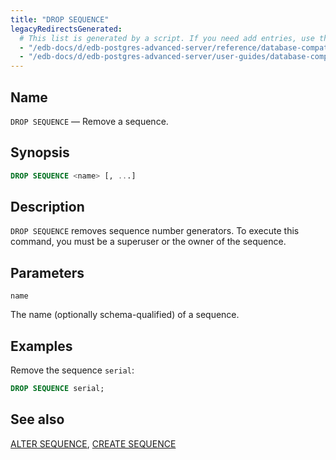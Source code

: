 ```yaml
---
title: "DROP SEQUENCE"
legacyRedirectsGenerated:
  # This list is generated by a script. If you need add entries, use the `legacyRedirects` key.
  - "/edb-docs/d/edb-postgres-advanced-server/reference/database-compatibility-for-oracle-developers-reference-guide/9.6/Database_Compatibility_for_Oracle_Developers_Reference_Guide.1.070.html"
  - "/edb-docs/d/edb-postgres-advanced-server/user-guides/database-compatibility-for-oracle-developers-guide/9.5/Database_Compatibility_for_Oracle_Developers_Guide.1.096.html"
---
```


<div id="drop_sequence" class="registered_link"></div>

## Name

`DROP SEQUENCE` &mdash; Remove a sequence.

## Synopsis

```sql
DROP SEQUENCE <name> [, ...]
```

## Description

`DROP SEQUENCE` removes sequence number generators. To execute this command, you must be a superuser or the owner of the sequence.

## Parameters

`name`

 The name (optionally schema-qualified) of a sequence.

## Examples

Remove the sequence `serial`:

```sql
DROP SEQUENCE serial;
```

## See also

[ALTER SEQUENCE](10_alter_sequence/#alter_sequence), [CREATE SEQUENCE](34_create_sequence/#create_sequence)
